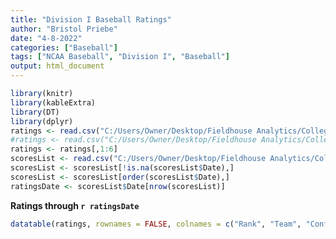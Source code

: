 ```yaml
---
title: "Division I Baseball Ratings"
author: "Bristol Priebe"
date: "4-8-2022"
categories: ["Baseball"]
tags: ["NCAA Baseball", "Division I", "Baseball"]
output: html_document
---
```


```r
library(knitr)
library(kableExtra)
library(DT)
library(dplyr)
ratings <- read.csv("C:/Users/Owner/Desktop/Fieldhouse Analytics/College Baseball/2022 Current Ratings - D-I.csv")
#ratings <- read.csv("C:/Users/Owner/Desktop/Fieldhouse Analytics/College Baseball/2022 Miscellaneous Data - D-I.csv")
ratings <- ratings[,1:6]
scoresList <- read.csv("C:/Users/Owner/Desktop/Fieldhouse Analytics/College Baseball/2022 Massey Scores.csv")
scoresList <- scoresList[!is.na(scoresList$Date),]
scoresList <- scoresList[order(scoresList$Date),]
ratingsDate <- scoresList$Date[nrow(scoresList)]
```

**Ratings through `r ratingsDate`**

```r
datatable(ratings, rownames = FALSE, colnames = c("Rank", "Team", "Conference", "Rating", "Won", "Lost"), class = "cell-border stripe", options = list(columnDefs = list(list(className = "dt-center", targets = c(0,2:5))), pageLength = 301)) %>% formatRound("CurrentRating", digits = 2)
```